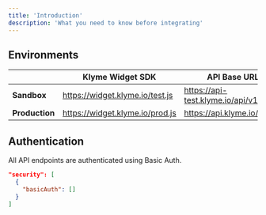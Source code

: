 ```yaml
---
title: 'Introduction'
description: 'What you need to know before integrating'
---
```


## Environments

|                | **Klyme Widget SDK**            | **API Base URL**                 |
| -------------- | ------------------------------- | -------------------------------- |
| **Sandbox**    | https://widget.klyme.io/test.js | https://api-test.klyme.io/api/v1 |
| **Production** | https://widget.klyme.io/prod.js | https://api.klyme.io/api/v1      |

## Authentication

All API endpoints are authenticated using Basic Auth.

```json
"security": [
  {
    "basicAuth": []
  }
]
```
